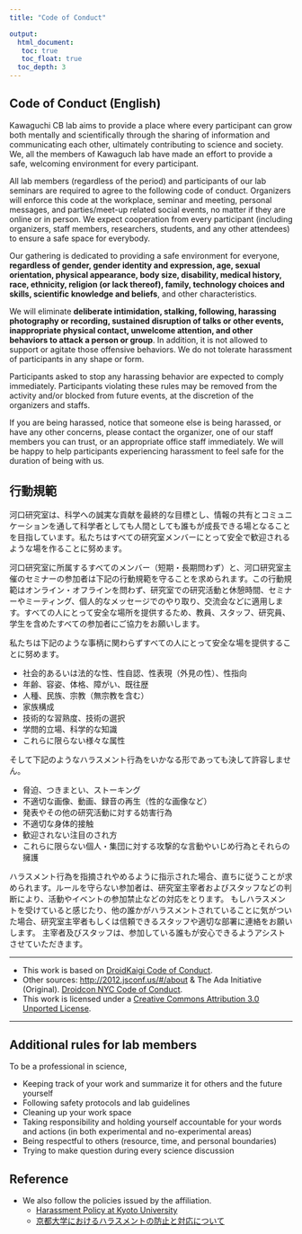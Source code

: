 ```yaml
---
title: "Code of Conduct"

output: 
  html_document:
   toc: true
   toc_float: true
  toc_depth: 3
---
```


## Code of Conduct (English)
Kawaguchi CB lab aims to provide a place where every participant can grow both mentally and scientifically through the sharing of information and communicating each other, ultimately contributing to science and society.
We, all the members of Kawaguch lab have made an effort to provide a safe, welcoming environment for every participant.

All lab members (regardless of the period) and participants of our lab seminars are required to agree to the following code of conduct. 
Organizers will enforce this code at the workplace, seminar and meeting, personal messages, and parties/meet-up related social events, no matter if they are online or in person.
We expect cooperation from every participant (including organizers, staff members, researchers, students, and any other attendees) to ensure a safe space for everybody.

Our gathering is dedicated to providing a safe environment for everyone, **regardless of gender, gender identity and expression, age, sexual orientation, physical appearance, body size, disability, medical history, race, ethnicity, religion (or lack thereof), family, technology choices and skills, scientific knowledge and beliefs**, and other characteristics.

We will eliminate **deliberate intimidation, stalking, following, harassing photography or recording, sustained disruption of talks or other events, inappropriate physical contact, unwelcome attention, and other behaviors to attack a person or group**. In addition, it is not allowed to support or agitate those offensive behaviors. 
We do not tolerate harassment of participants in any shape or form. 

Participants asked to stop any harassing behavior are expected to comply immediately. Participants violating these rules may be removed from the activity and/or blocked from future events, at the discretion of the organizers and staffs.

If you are being harassed, notice that someone else is being harassed, or have any other concerns, please contact the organizer, one of our staff members you can trust, or an appropriate office staff immediately. 
We will be happy to help participants experiencing harassment to feel safe for the duration of being with us.


## 行動規範
河口研究室は、科学への誠実な貢献を最終的な目標とし、情報の共有とコミュニケーションを通して科学者としても人間としても誰もが成長できる場となることを目指しています。私たちはすべての研究室メンバーにとって安全で歓迎されるような場を作ることに努めます。

河口研究室に所属するすべてのメンバー（短期・長期問わず）と、河口研究室主催のセミナーの参加者は下記の行動規範を守ることを求められます。この行動規範はオンライン・オフラインを問わず、研究室での研究活動と休憩時間、セミナーやミーティング、個人的なメッセージでのやり取り、交流会などに適用します。すべての人にとって安全な場所を提供するため、教員、スタッフ、研究員、学生を含めたすべての参加者にご協力をお願いします。

私たちは下記のような事柄に関わらずすべての人にとって安全な場を提供することに努めます。

- 社会的あるいは法的な性、性自認、性表現（外見の性）、性指向
- 年齢、容姿、体格、障がい、既往歴
- 人種、民族、宗教（無宗教を含む）
- 家族構成
- 技術的な習熟度、技術の選択
- 学問的立場、科学的な知識
- これらに限らない様々な属性

そして下記のようなハラスメント行為をいかなる形であっても決して許容しません。

- 脅迫、つきまとい、ストーキング
- 不適切な画像、動画、録音の再生（性的な画像など）
- 発表やその他の研究活動に対する妨害行為
- 不適切な身体的接触
- 歓迎されない注目のされ方
- これらに限らない個人・集団に対する攻撃的な言動やいじめ行為とそれらの擁護

ハラスメント行為を指摘されやめるように指示された場合、直ちに従うことが求められます。ルールを守らない参加者は、研究室主宰者およびスタッフなどの判断により、活動やイベントの参加禁止などの対応をとります。
もしハラスメントを受けていると感じたり、他の誰かがハラスメントされていることに気がついた場合、研究室主宰者もしくは信頼できるスタッフや適切な部署に連絡をお願いします。
主宰者及びスタッフは、参加している誰もが安心できるようアシストさせていただきます。

*** 

- This work is based on [DroidKaigi Code of Conduct](https://portal.droidkaigi.jp/en/about/code-of-conduct).
- Other sources: [http://2012.jsconf.us/#/about](http://2012.jsconf.us/#/about) & The Ada Initiative (Original). [Droidcon NYC Code of Conduct](https://www.nyc.droidcon.com/code-of-conduct).
- This work is licensed under a [Creative Commons Attribution 3.0 Unported License](https://creativecommons.org/licenses/by/3.0/deed.en_US).

*** 

## Additional rules for lab members
To be a professional in science,

- Keeping track of your work and summarize it for others and the future yourself
- Following safety protocols and lab guidelines
- Cleaning up your work space
- Taking responsibility and holding yourself accountable for your words and actions (in both experimental and no-experimental areas)
- Being respectful to others (resource, time, and personal boundaries)
- Trying to make question during every science discussion


## Reference

- We also follow the policies issued by the affiliation.
  - [Harassment Policy at Kyoto University](https://www.kyoto-u.ac.jp/en/about/human-rights/harassment-policy-at-kyoto-university)
  - [京都大学におけるハラスメントの防止と対応について](https://www.kyoto-u.ac.jp/ja/about/foundation/human-rights/harassment)
